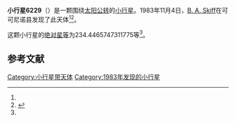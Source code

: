 {{Infobox planet
| bgcolour = #FFFFC0
| name = 6229 Tursachan
| symbol = 
| image = 
| caption = 
| discovery = yes
| discovery_ref = 
| discoverer = [[B._A._Skiff|B. A. Skiff]]
| discovery_site = [[可可尼诺县|可可尼诺县]] 
| discovered = 1983年11月4日
| designations = yes
| mp_name = 
| named_after = 
| alt_names = 1983 VN7/ 1988 RC2
| mp_category = [[主带小行星|主带小行星]]
| orbit_ref = <ref name="a">[http://ssd.jpl.nasa.gov/sbdb.cgi?sstr=6229 6229 Tursachan] {{Wayback|url=http://ssd.jpl.nasa.gov/sbdb.cgi?sstr=6229 |date=20140902134237 }}，小行星數據庫瀏覽器（JPL Small-Body Database Browser）－[[美国国家航空航天局|美国国家航空航天局]]喷气推进实验室</ref>
| epoch = 2456400.5 (2013年4月18日更新)
| aphelion = {{convert|3.650623102946009|AU|km|3|abbr=on|lk=out}}
| perihelion = {{convert|2.510604193074136|AU|km|3|abbr=on}}
| semimajor = {{convert|3.080613648010072|AU|km|3|abbr=on}}
| eccentricity = 0.18503114
| period = 1974.941699 [[日|日]]<br />5.41[[儒略年|儒略年]]
| avg_speed = 
| inclination = 1.649295847189542
| asc_node = 146.290940971955
| mean_anomaly = 
| arg_peri = 234.4465747311775
| satellites = 
| physical_characteristics = yes
| dimensions = 
| mass = 
| density = 
| surface_grav = 
| escape_velocity = 
| sidereal_day = 
| axial_tilt = 
| pole_ecliptic_lat = 
| pole_ecliptic_lon = 
| albedo = 
| temperatures= 
| temp_name1 = 
| mean_temp_1 = 
| max_temp_1 = 
| temp_name2 = 
| max_temp_2 = 
| spectral_type = 
| abs_magnitude = 234.4465747311775
}}

'''小行星6229'''（{{lang-en|6229 Tursachan}}）是一颗围绕[[太阳|太阳]][[公转|公转]]的[[小行星|小行星]]。1983年11月4日，[[B._A._Skiff|B. A. Skiff]]在可可尼诺县发现了此天体<ref name="a" /><ref>{{cite news|title=小行星列表|url=http://cfa-www.harvard.edu/iau/lists/NumberedMPs.txt|accessdate=2013-07-08|newspaper=哈佛大学|archive-date=2008-05-17|archive-url=https://web.archive.org/web/20080517010638/http://cfa-www.harvard.edu/iau/lists/NumberedMPs.txt|dead-url=no}}</ref>。

这颗小行星的[[绝对星等|绝对星等]]为234.4465747311775等<ref name="a" />。

==参考文献==
{{reflist}}
{{Minor Planet Number|[[小行星6228|小行星6228]]|[[小行星6230|小行星6230]]}}

{{小天体}}

[[Category:小行星带天体|Category:小行星带天体]]
[[Category:1983年发现的小行星|Category:1983年发现的小行星]]

{{asteroid-stub}}